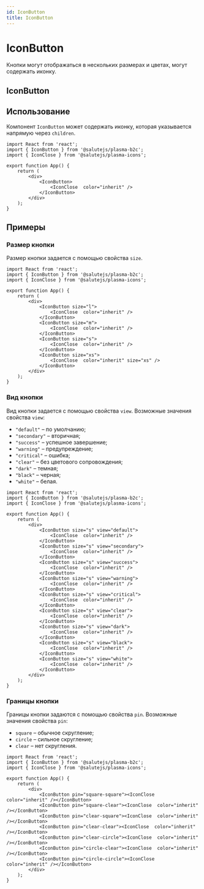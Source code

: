 ```yaml
---
id: IconButton
title: IconButton
---
```



# IconButton
Кнопки могут отображаться в нескольких размерах и цветах, могут содержать иконку.

## IconButton
<Description name="IconButton" />
<PropsTable name="IconButton" exclude={['css']} />
<StorybookLink name="IconButton" />

## Использование
Компонент `IconButton` может содержать иконку, которая указывается напрямую через `children`.

```tsx live
import React from 'react';
import { IconButton } from '@salutejs/plasma-b2c';
import { IconClose } from '@salutejs/plasma-icons';

export function App() {
    return (
        <div>
            <IconButton>
                <IconClose  color="inherit" />
            </IconButton>
        </div>
    );
}
```

## Примеры

### Размер кнопки
Размер кнопки задается с помощью свойства `size`.

```tsx live
import React from 'react';
import { IconButton } from '@salutejs/plasma-b2c';
import { IconClose } from '@salutejs/plasma-icons';

export function App() {
    return (
        <div>
            <IconButton size="l">
                <IconClose  color="inherit" />
            </IconButton>
            <IconButton size="m">
                <IconClose  color="inherit" />
            </IconButton>
            <IconButton size="s">
                <IconClose  color="inherit" />
            </IconButton>
            <IconButton size="xs">
                <IconClose  color="inherit" size="xs" />
            </IconButton>
        </div>
    );
}
```

### Вид кнопки
Вид кнопки задается с помощью свойства `view`. Возможные значения свойства `view`:

+ `"default"` – по умолчанию;
+ `"secondary"` – вторичная;
+ `"success"` – успешное завершение;
+ `"warning"` – предупреждение;
+ `"critical"` – ошибка;
+ `"clear"` – без цветового сопровождения;
+ `"dark"` – темная;
+ `"black"` – черная;
+ `"white"` – белая.

```tsx live
import React from 'react';
import { IconButton } from '@salutejs/plasma-b2c';
import { IconClose } from '@salutejs/plasma-icons';

export function App() {
    return (
        <div>
            <IconButton size="s" view="default">
                <IconClose  color="inherit" />
            </IconButton>
            <IconButton size="s" view="secondary">
                <IconClose  color="inherit" />
            </IconButton>
            <IconButton size="s" view="success">
                <IconClose  color="inherit" />
            </IconButton>
            <IconButton size="s" view="warning">
                <IconClose  color="inherit" />
            </IconButton>
            <IconButton size="s" view="critical">
                <IconClose  color="inherit" />
            </IconButton>
            <IconButton size="s" view="clear">
                <IconClose  color="inherit" />
            </IconButton>
            <IconButton size="s" view="dark">
                <IconClose  color="inherit" />
            </IconButton>
            <IconButton size="s" view="black">
                <IconClose  color="inherit" />
            </IconButton>
            <IconButton size="s" view="white">
                <IconClose  color="inherit" />
            </IconButton>
        </div>
    );
}
```

### Границы кнопки
Границы кнопки задаются с помощью свойства `pin`. Возможные значения свойства `pin`:

+ `square` – обычное скругление;
+ `circle` – сильное скругление;
+ `clear` – нет скругления.

```tsx live
import React from 'react';
import { IconButton } from '@salutejs/plasma-b2c';
import { IconClose } from '@salutejs/plasma-icons';

export function App() {
    return (
        <div>
            <IconButton pin="square-square"><IconClose  color="inherit" /></IconButton>
            <IconButton pin="square-clear"><IconClose  color="inherit" /></IconButton>
            <IconButton pin="clear-square"><IconClose  color="inherit" /></IconButton>
            <IconButton pin="clear-clear"><IconClose  color="inherit" /></IconButton>
            <IconButton pin="clear-circle"><IconClose  color="inherit" /></IconButton>
            <IconButton pin="circle-clear"><IconClose  color="inherit" /></IconButton>
            <IconButton pin="circle-circle"><IconClose  color="inherit" /></IconButton>
        </div>
    );
}
```
